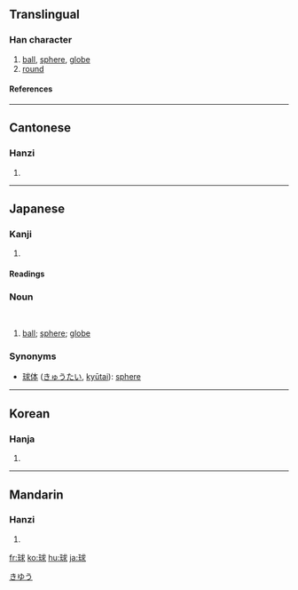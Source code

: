 ==Translingual==
===Han character===
{{Han char|rn=96|rad=玉|as=07|sn=11|four=1313<sub>2</sub>|canj=一土戈十水 (MGIJE)}}
# [[ball]], [[sphere]], [[globe]]
# [[round]]
====References====
{{Han ref|kx=0732.290|dkj=21011|dj=1144.060|hdz=21114.150|uh=7403|ud=29699|bh=B279|bd=45689}}

----
==Cantonese==
===Hanzi===
{{yue-hanzi|jyut=|y=kau4}}
# {{defn|Cantonese}}

----
==Japanese==
===Kanji===
{{ja-kanji|grade=3|rs=玉07}}
# {{defn|Japanese}} 
====Readings====
{{ja-readings|on=[[きゅう]] (kyū), [[ぐ]] (gu)|kun=[[たま]] (tama)}}
===Noun===
{{ja-noun|k|hira=きゅう|rom=kyū}}</br>
{{ja-noun|k|hira=たま|rom=tama}}

#[[ball]]; [[sphere]]; [[globe]] 
[[Category:ja:Geometry|きゆう]]
===Synonyms===
*[[球体]] ([[きゅうたい]], [[kyūtai]]): [[sphere]]
----

==Korean==
===Hanja===
{{ko-hanja|hangeul=구|eumhun=|rv=gu|mr=ku|y=kwu}}
# {{defn|Korean}}

----
==Mandarin==
===Hanzi===
{{cmn-hanzi|pin=[[qiú]] (qiu2)|wg=ch'iu<sup>2</sup>}}
# {{defn|Mandarin}}

[[fr:球]]
[[ko:球]]
[[hu:球]]
[[ja:球]]